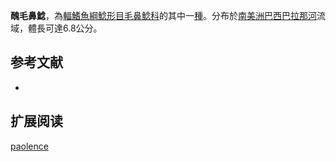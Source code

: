 {{Speciesbox
| name = 醜毛鼻鯰
| image = 
| image_width = 
| status = NE
| status_system = IUCN3.1
| genus = Trichomycterus
| species = paolence
| authority = [[Eigenmann|Eigenmann]], 1917
| synonyms = *''Pygidium paolence''<br /><small>Eigenmann, 1917</small>
}}

'''醜毛鼻鯰'''，為[[輻鰭魚綱|輻鰭魚綱]][[鯰形目|鯰形目]][[毛鼻鯰科|毛鼻鯰科]]的其中一[[種|種]]。分布於[[南美洲|南美洲]][[巴西|巴西]][[巴拉那河|巴拉那河]]流域，體長可達6.8公分。

==参考文献==
*{{FishBase_species|genus=Trichomycterus|species=paolence|year=2011|month=12}}

== 扩展阅读 ==
{{refbegin}}
{{wikispecies-inline|Trichomycterus paolence|醜毛鼻鯰}}
{{refend}}
{{Taxonbar|from=Q3760021}}

[[Category:毛鼻鯰属|paolence]]


{{鯰形目小作品}}